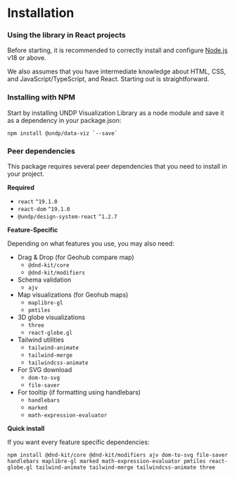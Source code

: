 
<Meta title="Getting started/Installation" />

# Installation

### Using the library in React projects

Before starting, it is recommended to correctly install and configure [Node.js](https://nodejs.org/en/download) v18 or above.

We also assumes that you have intermediate knowledge about HTML, CSS, and JavaScript/TypeScript, and React. Starting out is straightforward.
      
### Installing with NPM

Start by installing UNDP Visualization Library as a node module and save it as a dependency in your package.json:
```
npm install @undp/data-viz `--save`
```

### Peer dependencies
This package requires several peer dependencies that you need to install in your project.

__Required__

* `react` `^19.1.0`
* `react-dom` `^19.1.0`
* `@undp/design-system-react` `^1.2.7`

__Feature-Specific__

Depending on what features you use, you may also need:
* Drag & Drop (for Geohub compare map)
  * `@dnd-kit/core`
  * `@dnd-kit/modifiers`
* Schema validation
  * `ajv`
* Map visualizations (for Geohub maps)
  * `maplibre-gl`
  * `pmtiles`
* 3D globe visualizations
  * `three`
  * `react-globe.gl`
* Tailwind utilities
  * `tailwind-animate`
  * `tailwind-merge`
  * `tailwindcss-animate`
* For SVG download
  * `dom-to-svg`
  * `file-saver`
* For tooltip (if formatting using handlebars)
  * `handlebars`
  * `marked`
  * `math-expression-evaluator`

__Quick install__

If you want every feature specific dependencies:

```
npm install @dnd-kit/core @dnd-kit/modifiers ajv dom-to-svg file-saver handlebars maplibre-gl marked math-expression-evaluator pmtiles react-globe.gl tailwind-animate tailwind-merge tailwindcss-animate three
```